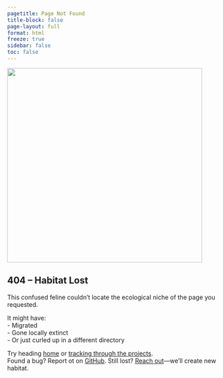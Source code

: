 ```yaml
---
pagetitle: Page Not Found
title-block: false
page-layout: full
format: html
freeze: true
sidebar: false
toc: false
---
```


<div class="centered-content">

![](resources/red-cat.jpg){width=450 align="center"}

## 404 – Habitat Lost

This confused feline couldn’t locate the ecological niche of the page you requested.

It might have:  
- Migrated  
- Gone locally extinct  
- Or just curled up in a different directory  

Try heading [home](index.qmd) or [tracking through the projects](pages/projects.qmd).  
Found a bug? Report ot on [GitHub](https://github.com/ESA99/esa99.github.io).
Still lost? [Reach out](mailto:l79fcnwe9@mozmail.com)—we'll create new habitat.

</div>


